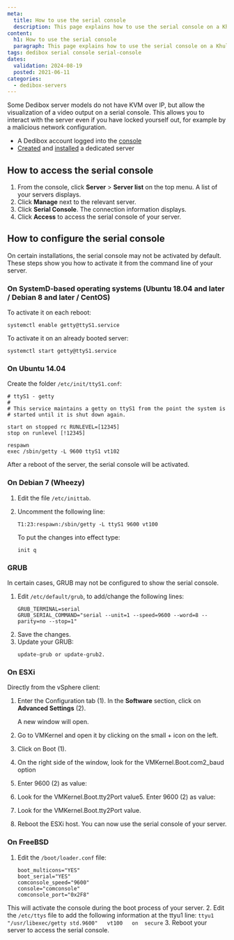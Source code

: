 ```yaml
---
meta:
  title: How to use the serial console
  description: This page explains how to use the serial console on a Khulnasoft Dedibox server
content:
  h1: How to use the serial console
  paragraph: This page explains how to use the serial console on a Khulnasoft Dedibox server
tags: dedibox serial console serial-console 
dates:
  validation: 2024-08-19
  posted: 2021-06-11
categories:
  - dedibox-servers
---
```


Some Dedibox server models do not have KVM over IP, but allow the visualization of a video output on a serial console. This allows you to interact with the server even if you have locked yourself out, for example by a malicious network configuration.

<Macro id="requirements" />

- A Dedibox account logged into the [console](https://console.online.net)
- [Created](/dedibox/dedicated-servers/how-to/order-a-server/) and [installed](/dedibox/dedicated-servers/how-to/install-a-server/) a dedicated server

## How to access the serial console

1. From the console, click **Server** > **Server list** on the top menu. A list of your servers displays.
2. Click **Manage** next to the relevant server.
3. Click **Serial Console**. The connection information displays.
    <Lightbox src="khulnasoft-serial-console.webp" />
4. Click **Access** to access the serial console of your server.
    <Lightbox src="khulnasoft-serial-console-2.webp" />

## How to configure the serial console

On certain installations, the serial console may not be activated by default. These steps show you how to activate it from the command line of your server.

### On SystemD-based operating systems (Ubuntu 18.04 and later / Debian 8 and later / CentOS)

To activate it on each reboot:

```
systemctl enable getty@ttyS1.service
```

To activate it on an already booted server:

```
systemctl start getty@ttyS1.service
```

### On Ubuntu 14.04

Create the folder `/etc/init/ttyS1.conf`:

```
# ttyS1 - getty
#
# This service maintains a getty on ttyS1 from the point the system is
# started until it is shut down again.

start on stopped rc RUNLEVEL=[12345]
stop on runlevel [!12345]

respawn
exec /sbin/getty -L 9600 ttyS1 vt102
```

After a reboot of the server, the serial console will be activated.


### On Debian 7 (Wheezy)

1. Edit the file `/etc/inittab`.
2. Uncomment the following line:
    ```
    T1:23:respawn:/sbin/getty -L ttyS1 9600 vt100
    ```

    To put the changes into effect type:

    ```
    init q
    ```

### GRUB

In certain cases, GRUB may not be configured to show the serial console.

1. Edit `/etc/default/grub`, to add/change the following lines:
    ```
    GRUB_TERMINAL=serial
    GRUB_SERIAL_COMMAND="serial --unit=1 --speed=9600 --word=8 --parity=no --stop=1"
    ```
2. Save the changes.
3. Update your GRUB:
    ```
    update-grub or update-grub2.
    ```

### On ESXi

Directly from the vSphere client:

<Lightbox src="khulnasoft-serial-console-esxi.webp" />

1. Enter the Configuration tab (1). In the **Software** section, click on **Advanced Settings** (2).

    A new window will open.
2. Go to VMKernel and open it by clicking on the small + icon on the left.
3. Click on Boot (1).
4. On the right side of the window, look for the VMKernel.Boot.com2_baud option
5. Enter 9600 (2) as value:
    <Lightbox src="khulnasoft-serial-console-esxi2.webp" />
6. Look for the VMKernel.Boot.tty2Port value5. Enter 9600 (2) as value:
    <Lightbox src="khulnasoft-serial-console-esxi2.webp" />
6. Look for the VMKernel.Boot.tty2Port value.
8. Reboot the ESXi host. You can now use the serial console of your server.

### On FreeBSD

1. Edit the `/boot/loader.conf` file:
    ```
    boot_multicons="YES"
    boot_serial="YES"
    comconsole_speed="9600"
    console="comconsole"
    comconsole_port="0x2F8"
    ```

  This will activate the console during the boot process of your server.
2. Edit the `/etc/ttys` file to add the following information at the ttyu1 line:
    ```
    ttyu1   "/usr/libexec/getty std.9600"   vt100   on  secure
    ```
3. Reboot your server to access the serial console.


